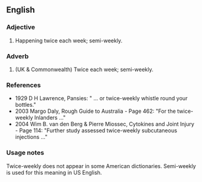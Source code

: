 ==English==

===Adjective===
{{en-adj|-}}

# {{Commonwealth}}  Happening twice each week; semi-weekly.

===Adverb===
{{en-adv}}

# (UK & Commonwealth)  Twice each week; semi-weekly.

===References===

* 1929 D H Lawrence, Pansies: " ... or twice-weekly whistle round your bottles."
* 2003 Margo Daly, Rough Guide to Australia - Page 462:  "For the twice-weekly Inlanders ..."
* 2004 Wim B. van den Berg & Pierre Miossec, Cytokines and Joint Injury - Page 114: "Further study assessed twice-weekly subcutaneous injections  ..."

===Usage notes===
Twice-weekly does not appear in some American dictionaries. Semi-weekly is used for this meaning in US English.